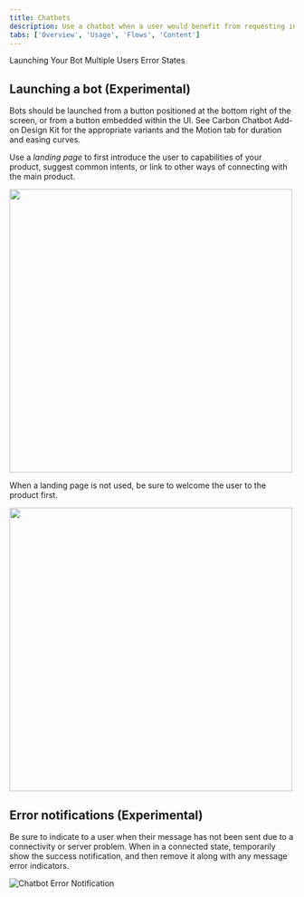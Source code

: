 ```yaml
---
title: Chatbots
description: Use a chatbot when a user would benefit from requesting information on-demand with natural language. They should receive a useful and trustworthy response related to their question or task.
tabs: ['Overview', 'Usage', 'Flows', 'Content']
---
```


<AnchorLinks>

<AnchorLink>Launching Your Bot</AnchorLink>
<AnchorLink>Multiple Users</AnchorLink>
<AnchorLink>Error States</AnchorLink>

</AnchorLinks>

## Launching a bot (Experimental)

Bots should be launched from a button positioned at the bottom right of the screen, or from a button embedded within the UI. See Carbon Chatbot Add-on Design Kit for the appropriate variants and the Motion tab for duration and easing curves.

Use a _landing page_ to first introduce the user to capabilities of your product, suggest common intents, or link to other ways of connecting with the main product.

<Row>
  <Column>
    <Image height="500px" src="/images/welcome-screen-launch.gif" />
  </Column>
</Row>

When a landing page is not used, be sure to welcome the user to the product first.

<Row>
  <Column>
    <Image height="500px" src="/images/launch-expressive.gif" />
  </Column>
</Row>

## Error notifications (Experimental)

Be sure to indicate to a user when their message has not been sent due to a connectivity or server problem. When in a connected state, temporarily show the success notification, and then remove it along with any message error indicators.

![Chatbot Error Notification](images/chatbot-6.png)
